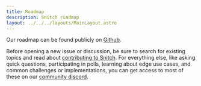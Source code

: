 ```yaml
---
title: Roadmap
description: Snitch roadmap
layout: ../../../layouts/MainLayout.astro
---
```



Our roadmap can be found publicly on 
[Github](https://github.com/orgs/streamdal/projects/1).

Before opening a new issue or discussion, be sure to search for existing topics 
and read about [contributing to Snitch](/en/resources-support/contributing). 
For everything else, like asking quick questions, participating in polls, 
learning about edge use cases, and common challenges or implementations, you 
can get access to most of these on our 
[community discord](/en/resources-support/community).
